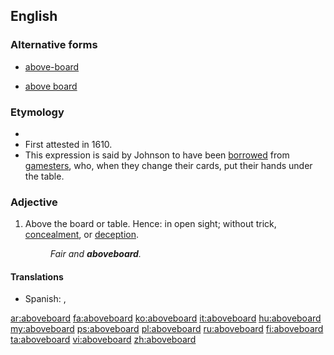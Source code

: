 ==English==

===Alternative forms===
* [[above-board]]
* {{sense|adverb}} [[above board]]

===Etymology===
* {{compound|above|board}}
* First attested in 1610.
* This expression is said by Johnson to have been [[borrowed]] from [[gamesters]], who, when they change their cards, put their hands under the table.

===Adjective===
{{en-adj|-}}

# Above the board or table.  Hence: in open sight; without trick, [[concealment]], or [[deception]].
#: ''Fair and '''aboveboard'''.''


====Translations====
{{trans-top|legitimate}}
* Spanish: {{t+|es|legítimo}}, {{t+|es|sincero}}
{{trans-mid}}
{{trans-bottom}}

[[ar:aboveboard]]
[[fa:aboveboard]]
[[ko:aboveboard]]
[[it:aboveboard]]
[[hu:aboveboard]]
[[my:aboveboard]]
[[ps:aboveboard]]
[[pl:aboveboard]]
[[ru:aboveboard]]
[[fi:aboveboard]]
[[ta:aboveboard]]
[[vi:aboveboard]]
[[zh:aboveboard]]